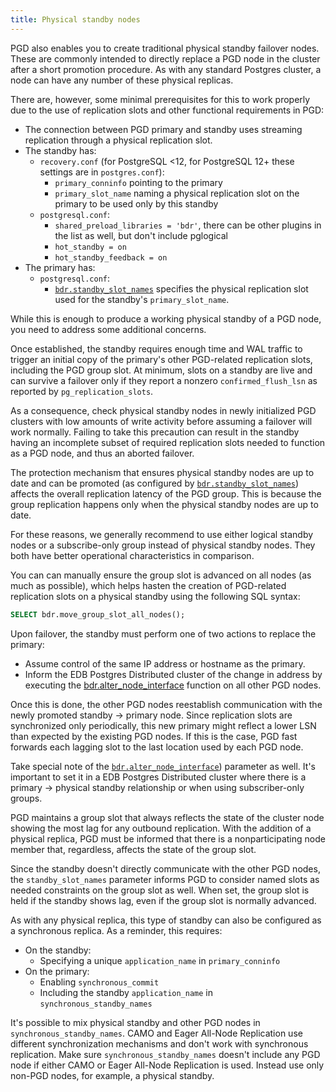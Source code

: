 ```yaml
---
title: Physical standby nodes
---
```


PGD also enables you to create traditional physical standby failover
nodes. These are commonly intended to directly replace a PGD
node in the cluster after a short promotion procedure. As with
any standard Postgres cluster, a node can have any number of these
physical replicas.

There are, however, some minimal prerequisites for this to work properly
due to the use of replication slots and other functional requirements in
PGD:

-   The connection between PGD primary and standby uses streaming
    replication through a physical replication slot.
-   The standby has:
    -   `recovery.conf` (for PostgreSQL &lt;12, for PostgreSQL 12+ these settings are in `postgres.conf`):
        -   `primary_conninfo` pointing to the primary
        -   `primary_slot_name` naming a physical replication slot on the primary to be used only by this standby
    -   `postgresql.conf`:
        -   `shared_preload_libraries = 'bdr'`, there can be other plugins in the list as well, but don't include pglogical
        -   `hot_standby = on`
        -   `hot_standby_feedback = on`
-   The primary has:
    -   `postgresql.conf`:
        -   [`bdr.standby_slot_names`](/pgd/latest/reference/pgd-settings#bdrstandby_slot_names) specifies the physical
            replication slot used for the standby's `primary_slot_name`.

While this is enough to produce a working physical standby of a PGD
node, you need to address some additional concerns.

Once established, the standby requires enough time and WAL traffic
to trigger an initial copy of the primary's other PGD-related
replication slots, including the PGD group slot. At minimum, slots on a
standby are live and can survive a failover only if they report
a nonzero `confirmed_flush_lsn` as reported by `pg_replication_slots`.

As a consequence, check physical standby nodes in newly initialized PGD
clusters with low amounts of write activity before
assuming a failover will work normally. Failing to take this precaution
can result in the standby having an incomplete subset of required
replication slots needed to function as a PGD node, and thus an
aborted failover.

The protection mechanism that ensures physical standby nodes are up to date
and can be promoted (as configured by [`bdr.standby_slot_names`](/pgd/latest/reference/pgd-settings#bdrstandby_slot_names)) affects the
overall replication latency of the PGD group. This is because the group replication
happens only when the physical standby nodes are up to date.

For these reasons, we generally recommend to use either logical standby nodes
or a subscribe-only group instead of physical standby nodes. They both
have better operational characteristics in comparison.

You can can manually ensure the group slot is advanced on all nodes
(as much as possible), which helps hasten the creation of PGD-related
replication slots on a physical standby using the following SQL syntax:

```sql
SELECT bdr.move_group_slot_all_nodes();
```

Upon failover, the standby must perform one of two actions to replace
the primary:

-   Assume control of the same IP address or hostname as the primary.
-   Inform the EDB Postgres Distributed cluster of the change in address by executing the
    [bdr.alter_node_interface](../reference/nodes-management-interfaces/#bdralter_node_interface) function on all other PGD nodes.

Once this is done, the other PGD nodes reestablish communication
with the newly promoted standby -> primary node. Since replication
slots are synchronized only periodically, this new primary might reflect
a lower LSN than expected by the existing PGD nodes. If this is the
case, PGD fast forwards each lagging slot to the last location
used by each PGD node.

Take special note of the [`bdr.alter_node_interface`](/pgd/latest/reference/nodes-management-interfaces#bdralter_node_interface)) parameter as
well. It's important to set it in a EDB Postgres Distributed cluster where there is a
primary -> physical standby relationship or when using subscriber-only groups.

PGD maintains a group slot that always reflects the state of the
cluster node showing the most lag for any outbound replication.
With the addition of a physical
replica, PGD must be informed that there is a nonparticipating node
member that, regardless, affects the state of the group slot.

Since the standby doesn't directly communicate with the other PGD
nodes, the `standby_slot_names` parameter informs PGD to consider named
slots as needed constraints on the group slot as well. When set, the
group slot is held if the standby shows lag, even if the group
slot is normally advanced.

As with any physical replica, this type of standby can also be
configured as a synchronous replica. As a reminder, this requires:

-   On the standby:
    -   Specifying a unique `application_name` in `primary_conninfo`
-   On the primary:
    -   Enabling `synchronous_commit`
    -   Including the standby `application_name` in `synchronous_standby_names`

It's possible to mix physical standby and other PGD nodes in
`synchronous_standby_names`. CAMO and Eager All-Node Replication use
different synchronization mechanisms and don't work with synchronous
replication. Make sure `synchronous_standby_names` doesn't
include any PGD node if either CAMO or Eager All-Node Replication is used.
Instead use only non-PGD nodes, for example, a physical standby.

